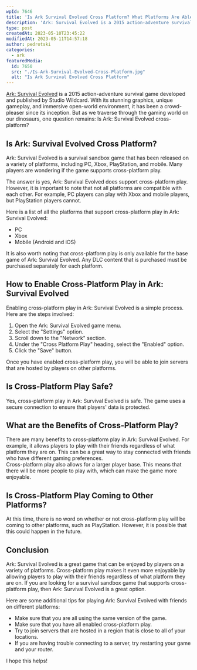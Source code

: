 ```yaml
---
wpId: 7646
title: 'Is Ark Survival Evolved Cross Platform? What Platforms Are Able To Crossplay?'
description: 'Ark: Survival Evolved is a 2015 action-adventure survival game developed ...'
type: post
createdAt: 2023-05-10T23:45:22
modifiedAt: 2023-05-11T14:57:18
author: pedrotski
categories:
  - ark
featuredMedia:
  id: 7650
  src: "./Is-Ark-Survival-Evolved-Cross-Platform.jpg"
  alt: "Is Ark Survival Evolved Cross Platform"
---
```



[Ark: Survival Evolved](https://www.ghostcap.com/gaming/ark/) is a 2015 action-adventure survival game developed and published by Studio Wildcard. With its stunning graphics, unique gameplay, and immersive open-world environment, it has been a crowd-pleaser since its inception. But as we traverse through the gaming world on our dinosaurs, one question remains: Is Ark: Survival Evolved cross-platform?

## Is Ark: Survival Evolved Cross Platform?

Ark: Survival Evolved is a survival sandbox game that has been released on a variety of platforms, including PC, Xbox, PlayStation, and mobile. Many players are wondering if the game supports cross-platform play.

The answer is yes, Ark: Survival Evolved does support cross-platform play. However, it is important to note that not all platforms are compatible with each other. For example, PC players can play with Xbox and mobile players, but PlayStation players cannot.

Here is a list of all the platforms that support cross-platform play in Ark: Survival Evolved:

*   PC
*   Xbox
*   Mobile (Android and iOS)

It is also worth noting that cross-platform play is only available for the base game of Ark: Survival Evolved. Any DLC content that is purchased must be purchased separately for each platform.

## How to Enable Cross-Platform Play in Ark: Survival Evolved

Enabling cross-platform play in Ark: Survival Evolved is a simple process. Here are the steps involved:

1.  Open the Ark: Survival Evolved game menu.
2.  Select the "Settings" option.
3.  Scroll down to the "Network" section.
4.  Under the "Cross Platform Play" heading, select the "Enabled" option.
5.  Click the "Save" button.

Once you have enabled cross-platform play, you will be able to join servers that are hosted by players on other platforms.

## Is Cross-Platform Play Safe?

Yes, cross-platform play in Ark: Survival Evolved is safe. The game uses a secure connection to ensure that players' data is protected.

## What are the Benefits of Cross-Platform Play?

There are many benefits to cross-platform play in Ark: Survival Evolved. For example, it allows players to play with their friends regardless of what platform they are on. This can be a great way to stay connected with friends who have different gaming preferences.  
Cross-platform play also allows for a larger player base. This means that there will be more people to play with, which can make the game more enjoyable.

## Is Cross-Platform Play Coming to Other Platforms?

At this time, there is no word on whether or not cross-platform play will be coming to other platforms, such as PlayStation. However, it is possible that this could happen in the future.

## Conclusion

Ark: Survival Evolved is a great game that can be enjoyed by players on a variety of platforms. Cross-platform play makes it even more enjoyable by allowing players to play with their friends regardless of what platform they are on. If you are looking for a survival sandbox game that supports cross-platform play, then Ark: Survival Evolved is a great option.

Here are some additional tips for playing Ark: Survival Evolved with friends on different platforms:

*   Make sure that you are all using the same version of the game.
*   Make sure that you have all enabled cross-platform play.
*   Try to join servers that are hosted in a region that is close to all of your locations.
*   If you are having trouble connecting to a server, try restarting your game and your router.

I hope this helps!